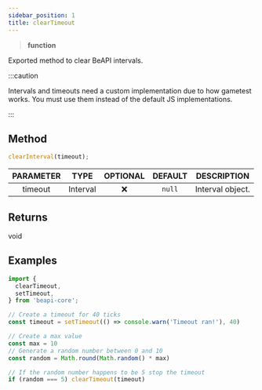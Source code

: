 ```yaml
---
sidebar_position: 1
title: clearTimeout
---
```


> **<Link to="https://developer.mozilla.org/en-US/docs/Web/JavaScript/Reference/Global_Objects/Function">function</Link>**

Exported method to clear BeAPI intervals.

:::caution

Intervals and timeouts need a custom implementation due to how gametest works. You must use them instead of the default JS implementations.

:::

## Method

```js
clearInterval(timeout);
```

| PARAMETER | TYPE | OPTIONAL | DEFAULT | DESCRIPTION |
| :-------: | :--: | :------: | :-----: | :---------: |
| timeout | <Link to="/docs/typedefs/interval">Interval</Link> | ❌ | `null` | Interval object. |

## Returns
void

## Examples

```js
import {
  clearTimeout,
  setTimeout,
} from 'beapi-core';

// Create a timeout for 40 ticks
const timeout = setTimeout(() => console.warn('Timeout ran!'), 40)

// Create a max value
const max = 10
// Generate a random number between 0 and 10
const random = Math.round(Math.random() * max)

// If the random number happens to be 5 stop the timeout
if (random === 5) clearTimeout(timeout)
```